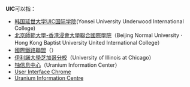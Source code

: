 '''UIC'''可以指：
*[[韩国延世大学UIC国际学院|韩国延世大学UIC国际学院]](Yonsei University Underwood International College)
*[[北京師範大學-香港浸會大學聯合國際學院|北京師範大學-香港浸會大學聯合國際學院]]（Beijing Normal University · Hong Kong Baptist University United International College）
*[[國際鐵路聯盟|國際鐵路聯盟]]（{{lang-fr|Union Internationale des Chemins de Fer}}）
*[[伊利諾大學芝加哥分校|伊利諾大學芝加哥分校]]（University of Illinois at Chicago）
*[[铀信息中心|铀信息中心]]（Uranium Information Center）
*[[User_Interface_Chrome|User Interface Chrome]]
*[[Uranium_Information_Centre|Uranium Information Centre]]

{{disambig|cat=三字拉丁字母縮寫消歧義}}
